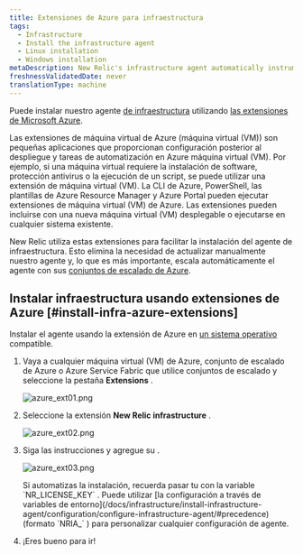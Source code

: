 ```yaml
---
title: Extensiones de Azure para infraestructura
tags:
  - Infrastructure
  - Install the infrastructure agent
  - Linux installation
  - Windows installation
metaDescription: New Relic's infrastructure agent automatically instruments Docker to collect container metrics and metadata.
freshnessValidatedDate: never
translationType: machine
---
```





Puede instalar nuestro agente [de infraestructura](/docs/welcome-new-relic-infrastructure) utilizando [las extensiones de Microsoft Azure](https://docs.microsoft.com/en-us/azure/virtual-machines/extensions/overview).

<CollapserGroup>
  <Collapser
    id="what-is-extension"
    title="¿Qué es una extensión de Azure?"
  >
    Las extensiones de máquina virtual de Azure (máquina virtual (VM)) son pequeñas aplicaciones que proporcionan configuración posterior al despliegue y tareas de automatización en Azure máquina virtual (VM). Por ejemplo, si una máquina virtual requiere la instalación de software, protección antivirus o la ejecución de un script, se puede utilizar una extensión de máquina virtual (VM). La CLI de Azure, PowerShell, las plantillas de Azure Resource Manager y Azure Portal pueden ejecutar extensiones de máquina virtual (VM) de Azure. Las extensiones pueden incluirse con una nueva máquina virtual (VM) desplegable o ejecutarse en cualquier sistema existente.
  </Collapser>
</CollapserGroup>

New Relic utiliza estas extensiones para facilitar la instalación del agente de infraestructura. Esto elimina la necesidad de actualizar manualmente nuestro agente y, lo que es más importante, escala automáticamente el agente con sus [conjuntos de escalado de Azure](https://docs.microsoft.com/en-us/azure/virtual-machine-scale-sets/overview).

## Instalar infraestructura usando extensiones de Azure [#install-infra-azure-extensions]

Instalar el agente usando la extensión de Azure en [un sistema operativo](/docs/infrastructure/install-infrastructure-agent/get-started/requirements-infrastructure-agent/) compatible.

1. Vaya a cualquier máquina virtual (VM) de Azure, conjunto de escalado de Azure o Azure Service Fabric que utilice conjuntos de escalado y seleccione la pestaña <DoNotTranslate>**Extensions**</DoNotTranslate> .

   <img
     title="azure_ext01.png"
     alt="azure_ext01.png"
     src={infrastructureAzureExtensionsTab}
   />

2. Seleccione la extensión <DoNotTranslate>**New Relic infrastructure**</DoNotTranslate> .

   <img
     title="azure_ext02.png"
     alt="azure_ext02.png"
     src={infrastructureAzureNrInfrastructureExtension}
   />

3. Siga las instrucciones y agregue su <InlinePopover type="licenseKey"/>.

   <img
     title="azure_ext03.png"
     alt="azure_ext03.png"
     src={infrastructureAzureNrLicenseKey}
   />

   <Callout variant="tip">
     Si automatizas la instalación, recuerda pasar tu <InlinePopover type="licenseKey"/>con la variable `NR_LICENSE_KEY` . Puede utilizar [la configuración a través de variables de entorno](/docs/infrastructure/install-infrastructure-agent/configuration/configure-infrastructure-agent/#precedence) (formato `NRIA_` ) para personalizar cualquier configuración de agente.
   </Callout>

4. ¡Eres bueno para ir!

<InstallFeedback/>